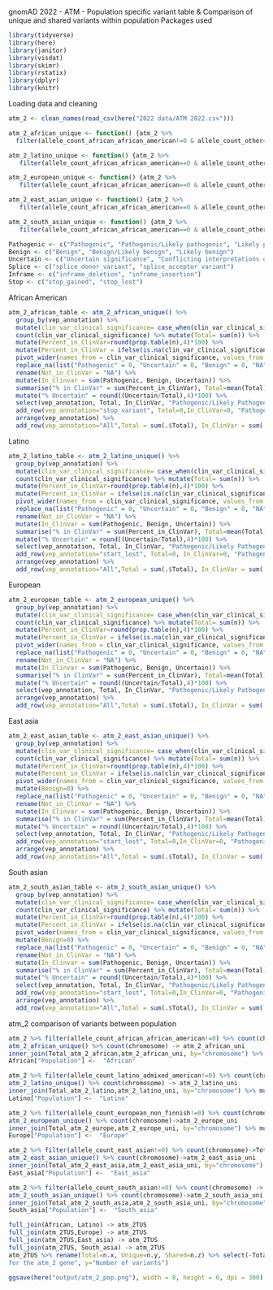 gnomAD 2022 - ATM - Population specific variant table & Comparison of unique and shared variants within population
Packages used
```{r}
library(tidyverse)
library(here)
library(janitor)
library(visdat)
library(skimr)
library(rstatix)
library(dplyr)
library(knitr)
```

Loading data and cleaning
```{r}
atm_2 <- clean_names(read_csv(here("2022 data/ATM 2022.csv")))

atm_2_african_unique <- function() {atm_2 %>% 
  filter(allele_count_african_african_american!=0 & allele_count_other==0 & allele_count_latino_admixed_american==0 & allele_count_ashkenazi_jewish==0 & allele_count_east_asian==0 & allele_count_european_finnish==0 & allele_count_european_non_finnish==0 , allele_count_south_asian==0)}

atm_2_latino_unique <- function() {atm_2 %>% 
   filter(allele_count_african_african_american==0 & allele_count_other==0 & allele_count_latino_admixed_american!=0 & allele_count_ashkenazi_jewish==0 & allele_count_east_asian==0 & allele_count_european_finnish==0 & allele_count_european_non_finnish==0 , allele_count_south_asian==0)}

atm_2_european_unique <- function() {atm_2 %>% 
   filter(allele_count_african_african_american==0 & allele_count_other==0 & allele_count_latino_admixed_american==0 & allele_count_ashkenazi_jewish==0 & allele_count_east_asian==0 & allele_count_european_finnish==0 & allele_count_european_non_finnish!=0 , allele_count_south_asian==0)}

atm_2_east_asian_unique <- function() {atm_2 %>% 
   filter(allele_count_african_african_american==0 & allele_count_other==0 & allele_count_latino_admixed_american==0 & allele_count_ashkenazi_jewish==0 & allele_count_east_asian!=0 & allele_count_european_finnish==0 & allele_count_european_non_finnish==0 , allele_count_south_asian==0)}

atm_2_south_asian_unique <- function() {atm_2 %>% 
   filter(allele_count_african_african_american==0 & allele_count_other==0 & allele_count_latino_admixed_american==0 & allele_count_ashkenazi_jewish==0 & allele_count_east_asian==0 & allele_count_european_finnish==0 & allele_count_european_non_finnish==0 , allele_count_south_asian!=0)}

Pathogenic <- c("Pathogenic", "Pathogenic/Likely pathogenic", "Likely pathogenic")
Benign <- c("Benign", "Benign/Likely benign", "Likely benign")
Uncertain <- c("Uncertain significance", "Conflicting interpretations of pathogenicity", "Conflicting interpretations of pathogenicity; risk factor")
Splice <- c("splice_donor_variant", "splice_acceptor_variant")
Inframe <- c("inframe_deletion", "inframe_insertion")
Stop <- c("stop_gained", "stop_lost")
```

African American
```{r}
atm_2_african_table <- atm_2_african_unique() %>% 
  group_by(vep_annotation) %>% 
  mutate(clin_var_clinical_significance= case_when(clin_var_clinical_significance %in% Pathogenic ~ "Pathogenic", clin_var_clinical_significance %in% Uncertain ~ "Uncertain", clin_var_clinical_significance %in% Benign ~ "Benign", clin_var_clinical_significance=="not provided" ~ NA, TRUE~clin_var_clinical_significance)) %>% mutate(vep_annotation=case_when(vep_annotation %in% Splice ~ "splice_site_variant", vep_annotation %in% Inframe ~ "inframe_variant", vep_annotation%in%Stop ~ "stop_variant", TRUE ~ vep_annotation)) %>% 
  count(clin_var_clinical_significance) %>% mutate(Total= sum(n)) %>% 
  mutate(Percent_in_ClinVar=round(prop.table(n),4)*100) %>% 
  mutate(Percent_in_ClinVar = ifelse(is.na(clin_var_clinical_significance), 0, Percent_in_ClinVar)) %>%
  pivot_wider(names_from = clin_var_clinical_significance, values_from = n) %>%
  replace_na(list("Pathogenic" = 0, "Uncertain" = 0, "Benign" = 0, "NA" = 0)) %>%
  rename(Not_in_ClinVar = "NA") %>%
  mutate(In_Clinvar = sum(Pathogenic, Benign, Uncertain)) %>% 
  summarise("% in ClinVar" = sum(Percent_in_ClinVar), Total=mean(Total), "Benign/Likely Benign"=sum(Benign), "Pathogenic/Likely Pathogenic"=sum(Pathogenic), Uncertain=sum(Uncertain), "Not in Clinvar"=sum(Not_in_ClinVar), In_ClinVar= mean(In_Clinvar)) %>% 
  mutate("% Uncertain" = round((Uncertain/Total),4)*100) %>% 
  select(vep_annotation, Total, In_ClinVar, "Pathogenic/Likely Pathogenic", "Benign/Likely Benign", Uncertain,"Not in Clinvar", "% in ClinVar", "% Uncertain") %>% 
  add_row(vep_annotation="stop_variant", Total=0,In_ClinVar=0, "Pathogenic/Likely Pathogenic"=0, "Benign/Likely Benign"=0, Uncertain=0,"Not in Clinvar"=0, "% in ClinVar"=0, "% Uncertain"=0) %>% 
  arrange(vep_annotation) %>% 
  add_row(vep_annotation="All",Total = sum(.$Total), In_ClinVar = sum(.$In_ClinVar), "Pathogenic/Likely Pathogenic" = sum(.$"Pathogenic/Likely Pathogenic"), "Benign/Likely Benign"=sum(.$"Benign/Likely Benign"), Uncertain=sum(.$Uncertain),"Not in Clinvar"=sum(.$"Not in Clinvar"), "% in ClinVar"=round((In_ClinVar/Total)*100,2), "% Uncertain"=round((Uncertain/In_ClinVar)*100,2))
```

Latino
```{r}
atm_2_latino_table <- atm_2_latino_unique() %>%
  group_by(vep_annotation) %>% 
  mutate(clin_var_clinical_significance= case_when(clin_var_clinical_significance %in% Pathogenic ~ "Pathogenic", clin_var_clinical_significance %in% Uncertain ~ "Uncertain", clin_var_clinical_significance %in% Benign ~ "Benign", clin_var_clinical_significance=="not provided" ~ NA, TRUE~clin_var_clinical_significance)) %>% mutate(vep_annotation=case_when(vep_annotation %in% Splice ~ "splice_site_variant", vep_annotation %in% Inframe ~ "inframe_variant", vep_annotation%in%Stop ~ "stop_variant", TRUE ~ vep_annotation)) %>% 
  count(clin_var_clinical_significance) %>% mutate(Total= sum(n)) %>% 
  mutate(Percent_in_ClinVar=round(prop.table(n),4)*100) %>% 
  mutate(Percent_in_ClinVar = ifelse(is.na(clin_var_clinical_significance), 0, Percent_in_ClinVar)) %>%
  pivot_wider(names_from = clin_var_clinical_significance, values_from = n) %>%
  replace_na(list("Pathogenic" = 0, "Uncertain" = 0, "Benign" = 0, "NA" = 0)) %>%
  rename(Not_in_ClinVar = "NA") %>%
  mutate(In_Clinvar = sum(Pathogenic, Benign, Uncertain)) %>% 
  summarise("% in ClinVar" = sum(Percent_in_ClinVar), Total=mean(Total), "Benign/Likely Benign"=sum(Benign), "Pathogenic/Likely Pathogenic"=sum(Pathogenic), Uncertain=sum(Uncertain), "Not in Clinvar"=sum(Not_in_ClinVar), In_ClinVar= mean(In_Clinvar)) %>% 
  mutate("% Uncertain" = round((Uncertain/Total),4)*100) %>% 
  select(vep_annotation, Total, In_ClinVar, "Pathogenic/Likely Pathogenic", "Benign/Likely Benign", Uncertain,"Not in Clinvar", "% in ClinVar", "% Uncertain") %>% 
  add_row(vep_annotation="start_lost", Total=0, In_ClinVar=0, "Pathogenic/Likely Pathogenic"=0, "Benign/Likely Benign"=0, Uncertain=0,"Not in Clinvar"=0, "% in ClinVar"=0, "% Uncertain"=0) %>% 
  arrange(vep_annotation) %>% 
  add_row(vep_annotation="All",Total = sum(.$Total), In_ClinVar = sum(.$In_ClinVar), "Pathogenic/Likely Pathogenic" = sum(.$"Pathogenic/Likely Pathogenic"), "Benign/Likely Benign"=sum(.$"Benign/Likely Benign"), Uncertain=sum(.$Uncertain),"Not in Clinvar"=sum(.$"Not in Clinvar"), "% in ClinVar"=round((In_ClinVar/Total)*100,2), "% Uncertain"=round((Uncertain/In_ClinVar)*100,2))
```

European
```{r}
atm_2_european_table <- atm_2_european_unique() %>% 
  group_by(vep_annotation) %>% 
  mutate(clin_var_clinical_significance= case_when(clin_var_clinical_significance %in% Pathogenic ~ "Pathogenic", clin_var_clinical_significance %in% Uncertain ~ "Uncertain", clin_var_clinical_significance %in% Benign ~ "Benign", clin_var_clinical_significance=="not provided" ~ NA, TRUE~clin_var_clinical_significance)) %>% mutate(vep_annotation=case_when(vep_annotation %in% Splice ~ "splice_site_variant", vep_annotation %in% Inframe ~ "inframe_variant", vep_annotation%in%Stop ~ "stop_variant", TRUE ~ vep_annotation)) %>% 
  count(clin_var_clinical_significance) %>% mutate(Total= sum(n)) %>% 
  mutate(Percent_in_ClinVar=round(prop.table(n),4)*100) %>% 
  mutate(Percent_in_ClinVar = ifelse(is.na(clin_var_clinical_significance), 0, Percent_in_ClinVar)) %>%
  pivot_wider(names_from = clin_var_clinical_significance, values_from = n) %>%
  replace_na(list("Pathogenic" = 0, "Uncertain" = 0, "Benign" = 0, "NA" = 0)) %>%
  rename(Not_in_ClinVar = "NA") %>%
  mutate(In_Clinvar = sum(Pathogenic, Benign, Uncertain)) %>% 
  summarise("% in ClinVar" = sum(Percent_in_ClinVar), Total=mean(Total), "Benign/Likely Benign"=sum(Benign), "Pathogenic/Likely Pathogenic"=sum(Pathogenic), Uncertain=sum(Uncertain), "Not in Clinvar"=sum(Not_in_ClinVar), In_ClinVar= mean(In_Clinvar)) %>% 
  mutate("% Uncertain" = round((Uncertain/Total),4)*100) %>% 
  select(vep_annotation, Total, In_ClinVar, "Pathogenic/Likely Pathogenic", "Benign/Likely Benign", Uncertain,"Not in Clinvar", "% in ClinVar", "% Uncertain") %>% 
  arrange(vep_annotation) %>% 
  add_row(vep_annotation="All",Total = sum(.$Total), In_ClinVar = sum(.$In_ClinVar), "Pathogenic/Likely Pathogenic" = sum(.$"Pathogenic/Likely Pathogenic"), "Benign/Likely Benign"=sum(.$"Benign/Likely Benign"), Uncertain=sum(.$Uncertain),"Not in Clinvar"=sum(.$"Not in Clinvar"), "% in ClinVar"=round((In_ClinVar/Total)*100,2), "% Uncertain"=round((Uncertain/In_ClinVar)*100,2))
```

East asia
```{r}
atm_2_east_asian_table <- atm_2_east_asian_unique() %>%
  group_by(vep_annotation) %>% 
  mutate(clin_var_clinical_significance= case_when(clin_var_clinical_significance %in% Pathogenic ~ "Pathogenic", clin_var_clinical_significance %in% Uncertain ~ "Uncertain", clin_var_clinical_significance %in% Benign ~ "Benign", clin_var_clinical_significance=="not provided" ~ NA, TRUE~clin_var_clinical_significance)) %>% mutate(vep_annotation=case_when(vep_annotation %in% Splice ~ "splice_site_variant", vep_annotation %in% Inframe ~ "inframe_variant", vep_annotation%in%Stop ~ "stop_variant", TRUE ~ vep_annotation)) %>% 
  count(clin_var_clinical_significance) %>% mutate(Total= sum(n)) %>% 
  mutate(Percent_in_ClinVar=round(prop.table(n),4)*100) %>% 
  mutate(Percent_in_ClinVar = ifelse(is.na(clin_var_clinical_significance), 0, Percent_in_ClinVar)) %>%
  pivot_wider(names_from = clin_var_clinical_significance, values_from = n) %>%
  mutate(Benign=0) %>% 
  replace_na(list("Pathogenic" = 0, "Uncertain" = 0, "Benign" = 0, "NA" = 0)) %>%
  rename(Not_in_ClinVar = "NA") %>%
  mutate(In_Clinvar = sum(Pathogenic, Benign, Uncertain)) %>% 
  summarise("% in ClinVar" = sum(Percent_in_ClinVar), Total=mean(Total), "Benign/Likely Benign"=sum(Benign), "Pathogenic/Likely Pathogenic"=sum(Pathogenic), Uncertain=sum(Uncertain), "Not in Clinvar"=sum(Not_in_ClinVar), In_ClinVar= mean(In_Clinvar)) %>% 
  mutate("% Uncertain" = round((Uncertain/Total),4)*100) %>% 
  select(vep_annotation, Total, In_ClinVar, "Pathogenic/Likely Pathogenic", "Benign/Likely Benign", Uncertain,"Not in Clinvar", "% in ClinVar", "% Uncertain") %>% 
  add_row(vep_annotation="start_lost", Total=0,In_ClinVar=0, "Pathogenic/Likely Pathogenic"=0, "Benign/Likely Benign"=0, Uncertain=0,"Not in Clinvar"=0, "% in ClinVar"=0, "% Uncertain"=0)%>% 
  arrange(vep_annotation) %>% 
  add_row(vep_annotation="All",Total = sum(.$Total), In_ClinVar = sum(.$In_ClinVar), "Pathogenic/Likely Pathogenic" = sum(.$"Pathogenic/Likely Pathogenic"), "Benign/Likely Benign"=sum(.$"Benign/Likely Benign"), Uncertain=sum(.$Uncertain),"Not in Clinvar"=sum(.$"Not in Clinvar"), "% in ClinVar"=round((In_ClinVar/Total)*100,2), "% Uncertain"=round((Uncertain/In_ClinVar)*100,2))
```

South asian
```{r}
atm_2_south_asian_table <- atm_2_south_asian_unique() %>% 
  group_by(vep_annotation) %>% 
  mutate(clin_var_clinical_significance= case_when(clin_var_clinical_significance %in% Pathogenic ~ "Pathogenic", clin_var_clinical_significance %in% Uncertain ~ "Uncertain", clin_var_clinical_significance %in% Benign ~ "Benign", clin_var_clinical_significance=="not provided" ~ NA, TRUE~clin_var_clinical_significance)) %>% mutate(vep_annotation=case_when(vep_annotation %in% Splice ~ "splice_site_variant", vep_annotation %in% Inframe ~ "inframe_variant", vep_annotation%in%Stop ~ "stop_variant", TRUE ~ vep_annotation)) %>% 
  count(clin_var_clinical_significance) %>% mutate(Total= sum(n)) %>% 
  mutate(Percent_in_ClinVar=round(prop.table(n),4)*100) %>% 
  mutate(Percent_in_ClinVar = ifelse(is.na(clin_var_clinical_significance), 0, Percent_in_ClinVar)) %>%
  pivot_wider(names_from = clin_var_clinical_significance, values_from = n) %>%
  mutate(Benign=0) %>%
  replace_na(list("Pathogenic" = 0, "Uncertain" = 0, "Benign" = 0, "NA" = 0)) %>%
  rename(Not_in_ClinVar = "NA") %>%
  mutate(In_Clinvar = sum(Pathogenic, Benign, Uncertain)) %>% 
  summarise("% in ClinVar" = sum(Percent_in_ClinVar), Total=mean(Total), "Benign/Likely Benign"=sum(Benign), "Pathogenic/Likely Pathogenic"=sum(Pathogenic), Uncertain=sum(Uncertain), "Not in Clinvar"=sum(Not_in_ClinVar), In_ClinVar= mean(In_Clinvar)) %>% 
  mutate("% Uncertain" = round((Uncertain/Total),4)*100) %>% 
  select(vep_annotation, Total, In_ClinVar, "Pathogenic/Likely Pathogenic", "Benign/Likely Benign", Uncertain,"Not in Clinvar", "% in ClinVar", "% Uncertain") %>% 
  add_row(vep_annotation="start_lost", Total=0,In_ClinVar=0, "Pathogenic/Likely Pathogenic"=0, "Benign/Likely Benign"=0, Uncertain=0,"Not in Clinvar"=0, "% in ClinVar"=0, "% Uncertain"=0) %>% 
  arrange(vep_annotation) %>% 
  add_row(vep_annotation="All",Total = sum(.$Total), In_ClinVar = sum(.$In_ClinVar), "Pathogenic/Likely Pathogenic" = sum(.$"Pathogenic/Likely Pathogenic"), "Benign/Likely Benign"=sum(.$"Benign/Likely Benign"), Uncertain=sum(.$Uncertain),"Not in Clinvar"=sum(.$"Not in Clinvar"), "% in ClinVar"=round((In_ClinVar/Total)*100,2), "% Uncertain"=round((Uncertain/In_ClinVar)*100,2))
```

atm_2 comparison of variants between population
```{r}
atm_2 %>% filter(allele_count_african_african_american!=0) %>% count(chromosome)->Total_atm_2_african
atm_2_african_unique() %>% count(chromosome) -> atm_2_african_uni
inner_join(Total_atm_2_african,atm_2_african_uni, by="chromosome") %>% mutate(n.z=n.x-n.y) %>% rename(Population=chromosome) -> African
African["Population"] <-  "African"

atm_2 %>% filter(allele_count_latino_admixed_american!=0) %>% count(chromosome)->Total_atm_2_latino
atm_2_latino_unique() %>% count(chromosome) -> atm_2_latino_uni
inner_join(Total_atm_2_latino,atm_2_latino_uni, by="chromosome") %>% mutate(n.z=n.x-n.y) %>% rename(Population=chromosome) -> Latino
Latino["Population"] <-  "Latino"

atm_2 %>% filter(allele_count_european_non_finnish!=0) %>% count(chromosome)->Total_atm_2_europe
atm_2_european_unique() %>% count(chromosome)->atm_2_europe_uni
inner_join(Total_atm_2_europe,atm_2_europe_uni, by="chromosome") %>% mutate(n.z=n.x-n.y) %>% rename(Population=chromosome) -> Europe
Europe["Population"] <-  "Europe"

atm_2 %>% filter(allele_count_east_asian!=0) %>% count(chromosome)->Total_atm_2_east_asia
atm_2_east_asian_unique() %>% count(chromosome)->atm_2_east_asia_uni
inner_join(Total_atm_2_east_asia,atm_2_east_asia_uni, by="chromosome") %>% mutate(n.z=n.x-n.y) %>% rename(Population=chromosome) -> East_asia
East_asia["Population"] <-  "East_asia"

atm_2 %>% filter(allele_count_south_asian!=0) %>% count(chromosome) -> Total_atm_2_south_asia
atm_2_south_asian_unique() %>% count(chromosome)->atm_2_south_asia_uni
inner_join(Total_atm_2_south_asia,atm_2_south_asia_uni, by="chromosome") %>% mutate(n.z=n.x-n.y) %>% rename(Population=chromosome) -> South_asia
South_asia["Population"] <-  "South_asia"

full_join(African, Latino) -> atm_2TUS
full_join(atm_2TUS,Europe) -> atm_2TUS
full_join(atm_2TUS,East_asia) -> atm_2TUS
full_join(atm_2TUS, South_asia) -> atm_2TUS
atm_2TUS %>% rename(Total=n.x, Unique=n.y, Shared=n.z) %>% select(-Total) %>% pivot_longer(cols = c(Unique, Shared), names_to = "Characteristics", values_to = "Values") %>% ggplot(aes(x=Population, y=Values, fill=Characteristics)) + geom_col(position="dodge") + geom_text(aes(label = Values), position = position_dodge(1)) + labs(title= "Comparison of shared and unique variants between populations 
for the atm_2 gene", y="Number of variants")

ggsave(here("output/atm_2_pop.png"), width = 8, height = 6, dpi = 300)
```
